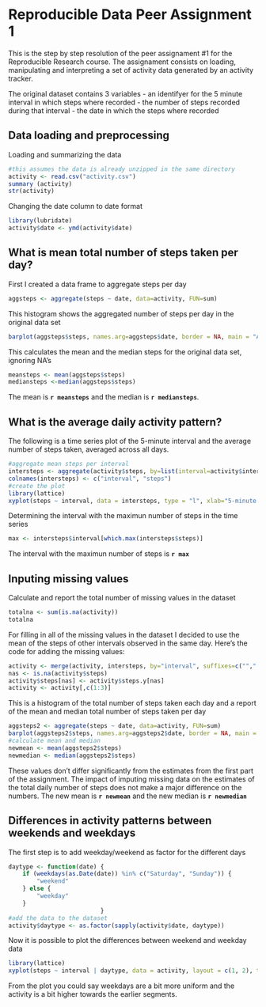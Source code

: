 
Reproducible Data Peer Assignment 1
=======================================================

This is the step by step resolution of the peer assignament #1 for the Reproducible Research course.  The assignament consists on loading, manipulating and interpreting a set of activity data generated by an activity tracker. 

The original dataset contains 3 variables
- an identifyer for the 5 minute interval in which steps where recorded
- the number of steps recorded during that interval
- the date in which the steps where recorded

## Data loading and preprocessing

Loading and summarizing the data

```r
#this assumes the data is already unzipped in the same directory
activity <- read.csv("activity.csv")
summary (activity)
str(activity)
```

Changing the date column to date format

```r
library(lubridate)
activity$date <- ymd(activity$date)
```

## What is mean total number of steps taken per day?

First I created a data frame to aggregate steps per day

```r
aggsteps <- aggregate(steps ~ date, data=activity, FUN=sum)
```

This histogram shows the aggregated number of steps per day in the original data set

```r
barplot(aggsteps$steps, names.arg=aggsteps$date, border = NA, main = "Aggregated steps per day", xlab="date", ylab="steps")
```

This calculates the mean and the median steps for the original data set, ignoring NA's

```r
meansteps <- mean(aggsteps$steps)
mediansteps <-median(aggsteps$steps)
```

The mean is **`r meansteps`** and the median is **`r mediansteps`**.

## What is the average daily activity pattern?

The following is a time series plot of the 5-minute interval and the average number of steps taken, averaged across all days. 

```r
#aggregate mean steps per interval
intersteps <- aggregate(activity$steps, by=list(interval=activity$interval), FUN=mean, na.rm=T)
colnames(intersteps) <- c("interval", "steps")
#create the plot
library(lattice)
xyplot(steps ~ interval, data = intersteps, type = "l", xlab="5-minute Intervals Over Day", ylab="Number of Steps", main="Aggregate mean steps per interval")
```

Determining the interval with the maximun number of steps in the time series

```r
max <- intersteps$interval[which.max(intersteps$steps)]
```

The interval with the maximun number of steps is **`r max`** 

## Inputing missing values

Calculate and report the total number of missing values in the dataset 

```r
totalna <- sum(is.na(activity))
totalna
```

For filling in all of the missing values in the dataset I decided to use the mean of the steps of other intervals observed in the same day. Here's the code for adding the missing values:

```r
activity <- merge(activity, intersteps, by="interval", suffixes=c("",".y"))
nas <- is.na(activity$steps)
activity$steps[nas] <- activity$steps.y[nas]
activity <- activity[,c(1:3)]
```

This is a histogram of the total number of steps taken each day and a report of the mean and median total number of steps taken per day

```r
aggsteps2 <- aggregate(steps ~ date, data=activity, FUN=sum)
barplot(aggsteps2$steps, names.arg=aggsteps2$date, border = NA, main = "Aggregated steps per day - filled in data", xlab="date", ylab="steps")
#calculate mean and median
newmean <- mean(aggsteps2$steps)
newmedian <- median(aggsteps2$steps)
```

These values don't differ significantly from the estimates from the first part of the assignment. The impact of imputing missing data on the estimates of the total daily number of steps does not make a major difference on the numbers. The new mean is **`r newmean`** and the new median is **`r newmedian`**


## Differences in activity patterns between weekends and weekdays

The first step is to add weekday/weekend as factor for the different days

```r
daytype <- function(date) {
    if (weekdays(as.Date(date)) %in% c("Saturday", "Sunday")) {
        "weekend"
    } else {
        "weekday"
    }
                          }
#add the data to the dataset
activity$daytype <- as.factor(sapply(activity$date, daytype))
```

Now it is possible to plot the differences between weekend and weekday data

```r
library(lattice)
xyplot(steps ~ interval | daytype, data = activity, layout = c(1, 2), type = "l", xlab="5-minute Intervals Over Day", ylab="Number of Steps", main="Activity Patterns on Weekends and Weekdays")
```

From the plot you could say weekdays are a bit more uniform and the activity is a bit higher towards the earlier segments.







